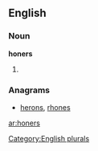 
==English==

===Noun===
'''honers'''

# {{plural of|[[honer]]}}

===Anagrams===
* {{alphagram|ehnors}} [[herons#English|herons]], [[rhones#English|rhones]]
[[Category:English plurals]]
[[ar:honers]]